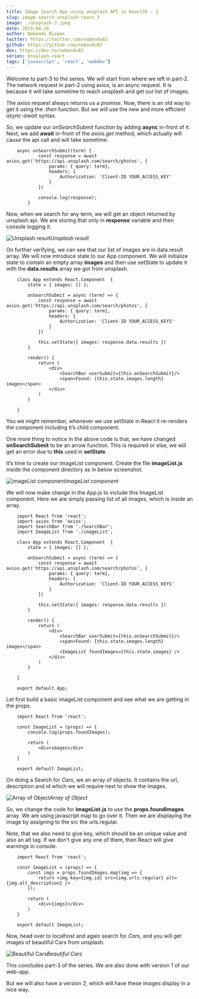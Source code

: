 ```yaml
---
title: Image Search App using unsplash API in ReactJS — 3
slug: image-search-unsplash-react-3
image: ./unsplash-3.jpeg
date: 2019-04-28
author: Nabendu Biswas
twitter: https://twitter.com/nabendu82
github: https://github.com/nabendu82
dev: https://dev.to/nabendu82
series: Unsplash-react
tags: ['javascript', 'react', 'webdev']
---
```


Welcome to part-3 to the series. We will start from where we left in part-2. The network request in part-2 using axios, is an async request. It is because it will take sometime to reach unsplash and get our list of images.

The axios request always returns us a *promise*. Now, there is an old way to get it using the .*then* function. But we will use the new and more efficient *async-await* syntax.

So, we update our *onSearchSubmit* function by adding **async** in-front of it. Next, we add **await** in-front of the *axios.get* method, which actually will cause the api call and will take sometime.
```
    async onSearchSubmit(term) {
            const response = await axios.get('https://api.unsplash.com/search/photos', {
                params: { query: term},
                headers: {
                    Authorization: 'Client-ID YOUR_ACCESS_KEY'
                }
            })

            console.log(response);
        }
```
Now, when we search for any term, we will get an object returned by unsplash api. We are storing that only in **response** variable and then console logging it.

![Unsplash result](https://cdn-images-1.medium.com/max/2880/1*hL1iX_pdIqIs9MMvyl0nbA.png)*Unsplash result*

On further verifying, we can see that our list of images are in data.result array. We will now introduce state to our App component. We will initialize state to contain an empty array **images** and then use setState to update it with the **data.results** array we got from unsplash.
```
    class App extends React.Component  {
        state = { images: [] };

        onSearchSubmit = async (term) => {
            const response = await axios.get('https://api.unsplash.com/search/photos', {
                params: { query: term},
                headers: {
                    Authorization: 'Client-ID YOUR_ACCESS_KEYS'
                }
            })

            this.setState({ images: response.data.results })
        }

        render() {
            return (
                <div>
                    <SearchBar userSubmit={this.onSearchSubmit}/>
                    <span>Found: {this.state.images.length} images</span>
                </div>
            )
        }

    }
```
You we might remember, whenever we use setState in React it re-renders the component including it’s child component.

One more thing to notice in the above code is that, we have changed **onSearchSubmit** to be an arrow function. This is required or else, we will get an error due to **this** used in **setState**.

It’s time to create our imageList component. Create the file **imageList.js** inside the component directory as in below screenshot.

![imageList component](https://cdn-images-1.medium.com/max/2124/1*eukLKq_RIzc4yR9DJ0dt9Q.png)*imageList component*

We will now make change in the App.js to include this ImageList component. Here we are simply passing list of all images, which is inside an array.
```
    import React from 'react';
    import axios from 'axios';
    import SearchBar from './SearchBar';
    import ImageList from './imageList';

    class App extends React.Component  {
        state = { images: [] };

        onSearchSubmit = async (term) => {
            const response = await axios.get('https://api.unsplash.com/search/photos', {
                params: { query: term},
                headers: {
                    Authorization: 'Client-ID YOUR_ACCESS_KEYS'
                }
            })

            this.setState({ images: response.data.results })
        }

        render() {
            return (
                <div>
                    <SearchBar userSubmit={this.onSearchSubmit}/>
                    <span>Found: {this.state.images.length} images</span>
                    <ImageList foundImages={this.state.images} />
                </div>
            )
        }

    }

    export default App;
```
Let first build a basic imageList component and see what we are getting in the props.
```
    import React from 'react';

    const ImageList = (props) => {
        console.log(props.foundImages);

        return (
            <div>images</div>
        )
    }

    export default ImageList;
```
On doing a Search for *Cars*, we an array of objects. It contains the url, description and id which we will require next to show the images.

![Array of Object](https://cdn-images-1.medium.com/max/2880/1*3f_H8IZFS_iri09GqVE_fw.png)*Array of Object*

So, we change the code for **imageList.js** to use the **props.foundImages** array. We are using javascript map to go over it. Then we are displaying the image by assigning to the src the urls.regular.

Note, that we also need to give key, which should be an unique value and also an alt tag. If we don’t give any one of them, then React will give warnings in console.
```
    import React from 'react';

    const ImageList = (props) => {
        const imgs = props.foundImages.map(img => {
            return <img key={img.id} src={img.urls.regular} alt={img.alt_description} />
        });

        return (
            <div>{imgs}</div>
        )
    }

    export default ImageList;
```
Now, head over to localhost and again search for *Cars*, and you will get images of beautiful Cars from unsplash.

![Beautiful Cars](https://cdn-images-1.medium.com/max/2880/1*3lp8yNp_Umx6zhEsErmo6w.png)*Beautiful Cars*

This concludes part-3 of the series. We are also done with version 1 of our web-app.

But we will also have a version 2, which will have these images display in a nice way.

